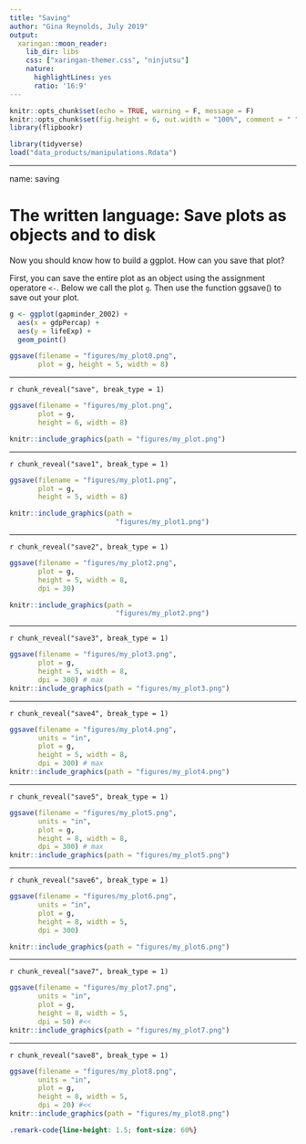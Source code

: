 ```yaml
---
title: "Saving"
author: "Gina Reynolds, July 2019"
output:
  xaringan::moon_reader:
    lib_dir: libs
    css: ["xaringan-themer.css", "ninjutsu"]
    nature:
      highlightLines: yes
      ratio: '16:9'
---
```


```r
knitr::opts_chunk$set(echo = TRUE, warning = F, message = F)
knitr::opts_chunk$set(fig.height = 6, out.width = "100%", comment = " ", cache = T, dpi = 300)
library(flipbookr)
```


```r
library(tidyverse)
load("data_products/manipulations.Rdata")
```


---

name: saving

# The written language: Save plots as objects and to disk

Now you should know how to build a ggplot.  How can you save that plot?  

First, you can save the entire plot as an object using the assignment operatore `<-`.  Below we call the plot `g`.  Then use the function ggsave() to save out your plot.  

```r
g <- ggplot(gapminder_2002) +
  aes(x = gdpPercap) +
  aes(y = lifeExp) +
  geom_point() 

ggsave(filename = "figures/my_plot0.png",
       plot = g, height = 5, width = 8)
```


---

`r chunk_reveal("save", break_type = 1)`


```r
ggsave(filename = "figures/my_plot.png",
       plot = g, 
       height = 6, width = 8) 

knitr::include_graphics(path = "figures/my_plot.png")
```


---

`r chunk_reveal("save1", break_type = 1)`


```r
ggsave(filename = "figures/my_plot1.png",
       plot = g, 
       height = 5, width = 8)

knitr::include_graphics(path = 
                          "figures/my_plot1.png")
```



---

`r chunk_reveal("save2", break_type = 1)`


```r
ggsave(filename = "figures/my_plot2.png",
       plot = g, 
       height = 5, width = 8,
       dpi = 30)

knitr::include_graphics(path = 
                          "figures/my_plot2.png")
```


---

`r chunk_reveal("save3", break_type = 1)`


```r
ggsave(filename = "figures/my_plot3.png",
       plot = g, 
       height = 5, width = 8,
       dpi = 300) # max
knitr::include_graphics(path = "figures/my_plot3.png")
```


---

`r chunk_reveal("save4", break_type = 1)`


```r
ggsave(filename = "figures/my_plot4.png",
       units = "in",
       plot = g, 
       height = 5, width = 8,
       dpi = 300) # max
knitr::include_graphics(path = "figures/my_plot4.png")
```

---

`r chunk_reveal("save5", break_type = 1)`


```r
ggsave(filename = "figures/my_plot5.png",
       units = "in",
       plot = g, 
       height = 8, width = 8,
       dpi = 300) # max
knitr::include_graphics(path = "figures/my_plot5.png")
```




---

`r chunk_reveal("save6", break_type = 1)`


```r
ggsave(filename = "figures/my_plot6.png",
       units = "in",
       plot = g, 
       height = 8, width = 5,
       dpi = 300) 

knitr::include_graphics(path = "figures/my_plot6.png")
```



---

`r chunk_reveal("save7", break_type = 1)`


```r
ggsave(filename = "figures/my_plot7.png",
       units = "in",
       plot = g, 
       height = 8, width = 5,
       dpi = 50) #<<
knitr::include_graphics(path = "figures/my_plot7.png")
```


---

`r chunk_reveal("save8", break_type = 1)`


```r
ggsave(filename = "figures/my_plot8.png",
       units = "in",
       plot = g, 
       height = 8, width = 5,
       dpi = 20) #<<
knitr::include_graphics(path = "figures/my_plot8.png")
```





```css
.remark-code{line-height: 1.5; font-size: 60%}
```



